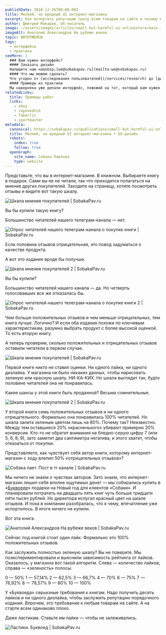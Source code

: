 ```yaml
---
publishDate: 2018-12-26T00:00:00Z
title: Мелкий, но вредный UI интернет-магазина
excerpt: Как испортить репутацию сразу всем товарам на сайте и почему мы не сделали покупку на 35 тысяч рублей.
author: Дмитрий Макаров, UX-писатель
image: ~/assets/images/articles/small-but-harmful-ui-onlinestore/main.jpg
imageAlt: Анатолий Александров На рубеже веков
topic: ИНТЕРФЕЙСЫ
tags:
  - интерфейсы
  - практика
seeMore: |
  ### Вам нужен интерфейс?
  #### Заказать дизайн
  Напишите нам на&nbsp;[we@sobakapav.ru](mailto:we@sobakapav.ru)
  #### Что мы можем сделать?
  Что угодно от [исследования пользователей](/services/research) до [дизайна интерфейса под ключ](/services/ux-design). 
  #### Примеры из практики
  Мы наверняка уже делали интерфейс, пожожий на тот, который вам нужен. [Проверьте](https://sobakapav.ru/portfolio).
relatedLinks:
  title: Примеры работ
  links:
    - okey
    - zapovednik
    - faberlic
    - sportmaster
metadata:
  canonical: https://sobakapav.ru/publications/small-but-harmful-ui-onlinestore
  title: Мелкий, но вредный UI интернет-магазина • UX-дизайн
  robots:
    index: true
    follow: true
  openGraph:
    site_name: Собака Павлова
    type: website
---
```



Представьте, что вы в интернет-магазине. В книжном. Выбираете книгу в подарок. Сами вы ее не читали, так что приходится полагаться на мнение других покупателей. Заходите на страницу, хотите посмотреть отзывы и видите вот такую шкалу.

![Шкала мнения покупателей | SobakaPav.ru](~/assets/images/articles/small-but-harmful-ui-onlinestore/1.png)

Вы бы купили такую книгу?

Большинство читателей нашего телеграм-канала — нет.

![Опрос читателей нашего телеграм-канала о покупке книги | SobakaPav.ru](~/assets/images/articles/small-but-harmful-ui-onlinestore/2.png)

Если половина отзывов отрицательная, это повод задуматься о качестве продукта.

А вот это издание вроде бы получше.

![Шкала мнения покупателей 2 | SobakaPav.ru](~/assets/images/articles/small-but-harmful-ui-onlinestore/3.png)

Вы бы купили?

Большинство читателей нашего канала — да. Но четверть голосовавших все же отказалась бы.

![Опрос читателей нашего телеграм-канала о покупке книги 2 | SobakaPav.ru](~/assets/images/articles/small-but-harmful-ui-onlinestore/4.png)

Чем больше положительных отзывов и чем меньше отрицательных, тем книга лучше. Логично? И если оба издания похожи по ключевым характеристикам, разумно выбрать продукт с более высокой оценкой. То есть вторую книгу.

А теперь проверим, сколько положительных и отрицательных отзывов оставили читатели в первом случае.

![Шкала мнения покупателей | SobakaPav.ru](~/assets/images/articles/small-but-harmful-ui-onlinestore/1.png)

Первой книге никто не ставил оценки. Ни одного лайка, ни одного дизлайка. У магазина не было никаких данных, чтобы нарисовать зеленую или красную шкалу. НИ-КА-КИХ. Но шкала выглядит так, будто половине читателей она не понравилась.

Какие шансы у этой книги быть проданной? Весьма сомнительные.

![Шкала мнения покупателей 2 | SobakaPav.ru](~/assets/images/articles/small-but-harmful-ui-onlinestore/3.png)

У второй книги семь положительных отзывов и ни одного отрицательного. Формально она понравилась 100% читателей. Но шкала залита зеленым цветом лишь на 80%. Почему так? Неизвестно. Между тем оставшиеся 20% «красненького» убивают примерно 20% конверсии. Кто-то не обратит внимания на бледно-серую цифру 7 (или 5, 6, 8, 9), зато заметит два сантиметра негатива, и этого хватит, чтобы отказаться от покупки.

Представляете, как чувствует себя автор книги, которому интернет-магазин с ходу влепил 50% «отрицательных отзывов»?

![Собака лает. Пост в тг канале | SobakaPav.ru](~/assets/images/articles/small-but-harmful-ui-onlinestore/5.png)

Мы ничего не знаем о чувствах авторов. Зато знаем, что интернет-магазин лишил себя вполне ощутимых денег — мы собирались купить в «[Буквоеде](https://www.bookvoed.ru/)» подарки на Новый год для клиентов «Собаки». И планировали потратить на двадцать пять книг чуть больше тридцати пяти тысяч рублей. Но директора испугал красный цвет на шкале отзывов. И пока в компании разобралась, что к чему, впечатление уже испортилось. В итоге ничего не купили.

Вот эта книга.

![Анатолий Александров На рубеже веков | SobakaPav.ru](~/assets/images/articles/small-but-harmful-ui-onlinestore/6.png)

Сейчас под книгой стоит один лайк. Формально это 100% положительных отзывов.

Как заслужить полностью зеленую шкалу? Вы не поверите. Мы поэкспериментировали и выяснили зависимость рейтинга от лайков. Оказалось, у магазина вот такой алгоритм. Слева — количество лайков, справа — «зеленость» полосы.

0 — 50%
1 — 57,14%
2 — 62,5%
3 — 66,7%
4 — 70%
6 — 75%
7 — 76,92%
8 — 78,57%
9 — 80%
10 — 100%

У «Буквоеда» серьезные требования к книгам. Надо получить десять лайков и ни одного дизлайка, чтобы заслужить репутацию порядочного издания. Впрочем, это требование к любым товарам на сайте. А на старте всем одинаково плохо.

Даже ластикам. Ставьте им лайки — чтобы не залеживались.

![Ластики. Буквоед | SobakaPav.ru](~/assets/images/articles/small-but-harmful-ui-onlinestore/7.png)

